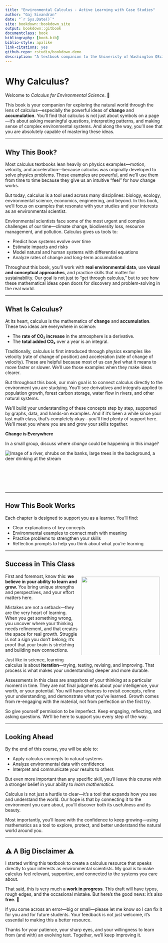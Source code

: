 ```yaml
--- 
title: "Environmental Calculus - Active Learning with Case Studies"
author: "Gaj Sivandran"
date: "`r Sys.Date()`"
site: bookdown::bookdown_site
output: bookdown::gitbook
documentclass: book     
bibliography: [book.bib]  
biblio-style: apalike
link-citations: yes
github-repo: rstudio/bookdown-demo
description: "A textbook companion to the Univeristy of Washington QSci 291 class"
---
```


# Why Calculus?

Welcome to *Calculus for Environmental Science*. 🌱  

This book is your companion for exploring the natural world through the lens of calculus—especially the powerful ideas of **change** and **accumulation**. You’ll find that calculus is not just about symbols on a page—it’s about asking meaningful questions, interpreting patterns, and making sense of complex environmental systems. And along the way, you’ll see that you are absolutely capable of mastering these ideas.  

---

## Why This Book?

Most calculus textbooks lean heavily on physics examples—motion, velocity, and acceleration—because calculus was originally developed to solve physics problems. Those examples are powerful, and we’ll use them from time to time because they give us an intuitive “feel” for how change works.  

But today, calculus is a tool used across many disciplines: biology, ecology, environmental science, economics, engineering, and beyond. In this book, we’ll focus on examples that resonate with your studies and your interests as an environmental scientist.  

Environmental scientists face some of the most urgent and complex challenges of our time—climate change, biodiversity loss, resource management, and pollution. Calculus gives us tools to:

- Predict how systems evolve over time  
- Estimate impacts and risks  
- Model natural and human systems with differential equations  
- Analyze rates of change and long-term accumulation  

Throughout this book, you’ll work with **real environmental data**, use **visual and conceptual approaches**, and practice skills that matter for sustainability. Our goal is not just to “get through calculus,” but to see how these mathematical ideas open doors for discovery and problem-solving in the real world.  

---

## What Is Calculus?

At its heart, calculus is the mathematics of **change** and **accumulation**. These two ideas are everywhere in science:  

- The **rate of CO₂ increase** in the atmosphere is a derivative.  
- The **total added CO₂** over a year is an integral.  

Traditionally, calculus is first introduced through physics examples like velocity (rate of change of position) and acceleration (rate of change of velocity). These are helpful because most of us can *feel* what it means to move faster or slower. We’ll use those examples when they make ideas clearer.  

But throughout this book, our main goal is to connect calculus directly to the environment you are studying. You’ll see derivatives and integrals applied to population growth, forest carbon storage, water flow in rivers, and other natural systems.  

We’ll build your understanding of these concepts step by step, supported by graphs, data, and hands-on examples. And if it’s been a while since your last math class, that’s completely okay—you’ll find plenty of support here. We’ll meet you where you are and grow your skills together.  


::: promptbox

**Change is Everywhere**

In a small group, discuss where  *change* could be happening in this image?

![Image of a river, shrubs on the banks, large trees in the background, a deer drinking at the stream](images/Nature.png)
<br><br><br><br><br><br>
:::

---

## How This Book Works

Each chapter is designed to support you as a learner. You’ll find:

- Clear explanations of key concepts  
- Environmental examples to connect math with meaning  
- Practice problems to strengthen your skills  
- Reflection prompts to help you think about what you’re learning  

---

## Success in This Class
![](images/Growth Mindset.png){fig.alt='Image of person thinking, decorative' style="float:right; width:250px; margin:10px;"}

First and foremost, know this: **we believe in your ability to learn and grow.** You bring unique strengths and perspectives, and your effort matters here.  

Mistakes are not a setback—they are the very heart of learning. When you get something wrong, you uncover where your thinking needs refinement, and that creates the space for real growth. Struggle is not a sign you don’t belong; it’s proof that your brain is stretching and building new connections.  

Just like in science, learning calculus is about **iteration**—trying, testing, revising, and improving. That process is what makes your understanding deeper and more durable.  

Assessments in this class are snapshots of your thinking at a particular moment in time. They are not final judgments about your intelligence, your worth, or your potential. You will have chances to revisit concepts, refine your understanding, and demonstrate what you’ve learned. Growth comes from re-engaging with the material, not from perfection on the first try.  

So give yourself permission to be imperfect. Keep engaging, reflecting, and asking questions. We’ll be here to support you every step of the way. 



---

## Looking Ahead

By the end of this course, you will be able to:

- Apply calculus concepts to natural systems  
- Analyze environmental data with confidence  
- Interpret and communicate your results to others  

But even more important than any specific skill, you’ll leave this course with a stronger belief in your ability to *learn mathematics*.  

Calculus is not just a hurdle to clear—it’s a tool that expands how you see and understand the world. Our hope is that by connecting it to the environment you care about, you’ll discover both its usefulness and its beauty.  

Most importantly, you’ll leave with the confidence to keep growing—using mathematics as a tool to explore, protect, and better understand the natural world around you.  

---

## ⚠️ A Big Disclaimer ⚠️

I started writing this textbook to create a calculus resource that speaks directly to your interests as environmental scientists. My goal is to make calculus feel relevant, supportive, and connected to the systems you care about.  

That said, this is very much a **work in progress**. This draft will have typos, rough edges, and the occasional mistake. But here’s the good news: it’s also **free**. 🎉  

If you come across an error—big or small—please let me know so I can fix it for you and for future students. Your feedback is not just welcome, it’s essential to making this a better resource.  

Thanks for your patience, your sharp eyes, and your willingness to learn from (and with) an evolving text. Together, we’ll keep improving it.  
  
